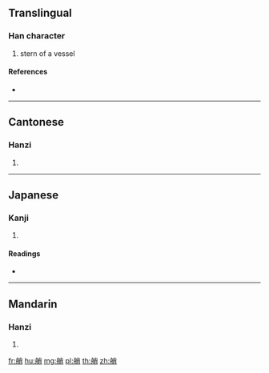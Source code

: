 {{character info/new}}
==Translingual==

===Han character===
{{Han char|rn=137|rad=舟|as=07|sn=13|four=29427|canj=HYFB}}

# stern of a vessel

====References====
* {{Han ref|kx=1011.030|dkj=30435|dj=1469.150|hdz=53061.180|uh=8244|ud=33348|bh=DFA5|bd=57253}}

----

==Cantonese==

===Hanzi===
{{yue-hanzi|jyut=saau1|y=saau1}}

# {{defn|lang=yue|sort=舟07}}

----

==Japanese==

===Kanji===
{{ja-kanji|grade=|rs=舟07}}

# {{defn|lang=ja|sort=舟07}}

====Readings====
* {{ja-readings|on=[[そう]] (sō), [[しょう]] (shō)|kun=[[とも]] (tomo)|nanori=}}

----

==Mandarin==

===Hanzi===
{{cmn-hanzi|pin=[[shāo]] ([[shao1]])|wg=shao<sup>1</sup>}}

# {{defn|lang=cmn|sort=舟07}}

[[fr:艄]]
[[hu:艄]]
[[mg:艄]]
[[pl:艄]]
[[th:艄]]
[[zh:艄]]